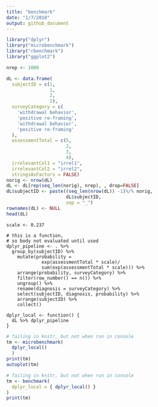 ```yaml
---
title: "benchmark"
date: "1/7/2018"
output: github_document
---
```


```r
library("dplyr")
library("microbenchmark")
library("rbenchmark")
library("ggplot2")

```


```r
nrep <- 1000

dL <- data.frame(
  subjectID = c(1,                   
                1,
                2,                   
                2),
  surveyCategory = c(
    'withdrawal behavior',
    'positive re-framing',
    'withdrawal behavior',
    'positive re-framing'
  ),
  assessmentTotal = c(5,                 
                      2,
                      3,                  
                      4),
  irrelevantCol1 = "irrel1",
  irrelevantCol2 = "irrel2",
  stringsAsFactors = FALSE)
norig <- nrow(dL)
dL <- dL[rep(seq_len(norig), nrep), , drop=FALSE]
dL$subjectID <- paste((seq_len(nrow(dL)) -1)%/% norig,
                      dL$subjectID, 
                      sep = "_")
rownames(dL) <- NULL
head(dL)
```


```query
scale <- 0.237

# this is a function, 
# so body not evaluated until used
dplyr_pipeline <- . %>%
  group_by(subjectID) %>%
    mutate(probability =
             exp(assessmentTotal * scale)/
             sum(exp(assessmentTotal * scale))) %>%
    arrange(probability, surveyCategory) %>%
    filter(row_number() == n()) %>%
    ungroup() %>%
    rename(diagnosis = surveyCategory) %>%
    select(subjectID, diagnosis, probability) %>%
    arrange(subjectID) %>%
    collect()
  
dplyr_local <- function() {
  dL %>% dplyr_pipeline
}

```

```r
# failing in knitr, but not when run in console
tm <- microbenchmark(
  dplyr_local() 
  )
print(tm)
autoplot(tm)
```

```r
# failing in knitr, but not when run in console
tm <- benchmark(
  dplyr_local = { dplyr_local() }
)
print(tm)
```

